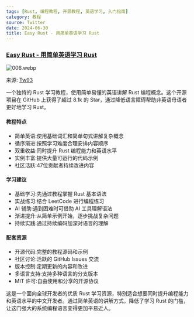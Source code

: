 ```yaml
---
tags: [Rust, 编程教程, 开源教程, 英语学习, 入门指南]
category: 教程
source: Twitter
date: 2024-06-30
title: Easy Rust - 用简单英语学习 Rust
---
```


### [Easy Rust - 用简单英语学习 Rust](https://github.com/Dhghomon/easy_rust)

![006.webp](https://img.mengpeng.tech/i/2024/11/24/6742f9b1e4d51.webp)

来源: [Tw93](https://x.com/HiTw93/status/1811550036120994026)


一个独特的 Rust 学习教程，使用简单易懂的英语讲解 Rust 编程概念。这个开源项目在 GitHub 上获得了超过 8.1k 的 Star，通过降低语言障碍帮助非英语母语者更好地学习 Rust。

#### 教程特点
- 简单英语:使用基础词汇和简单句式讲解复杂概念
- 循序渐进:按照学习难度合理安排内容顺序
- 双重收益:同时提升 Rust 编程能力和英语水平
- 实例丰富:提供大量可运行的代码示例
- 社区活跃:47位贡献者持续改进内容

#### 学习建议
- 基础学习:先通过教程掌握 Rust 基本语法
- 实战练习:结合 LeetCode 进行编程练习
- AI 辅助:遇到困难时可借助 AI 工具理解语法
- 渐进提升:从简单示例开始，逐步挑战复杂问题
- 持续实践:通过持续编码加深对语言的理解

#### 配套资源
- 开源代码:完整的教程源码和示例
- 社区讨论:活跃的 GitHub Issues 交流
- 版本控制:定期更新的内容和改进
- 多语言支持:支持多种语言的分支版本
- MIT 许可:自由使用和分享的开源协议

这是一个面向全球开发者的优质 Rust 学习资源，特别适合想要同时提升编程能力和英语水平的中文开发者。通过简单英语的讲解方式，降低了学习 Rust 的门槛，让这门强大的系统编程语言变得更加平易近人。
